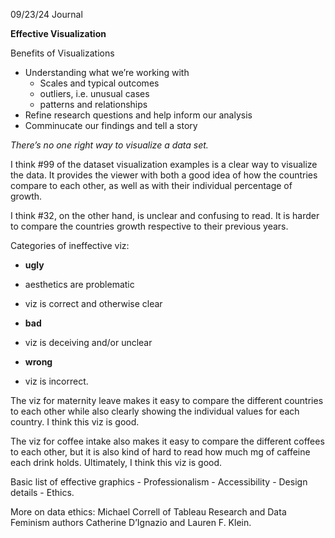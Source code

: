 09/23/24 Journal

**Effective Visualization**

Benefits of Visualizations

-   Understanding what we're working with
    -   Scales and typical outcomes
    -   outliers, i.e. unusual cases
    -   patterns and relationships
-   Refine research questions and help inform our analysis
-   Comminucate our findings and tell a story

*There's no one right way to visualize a data set.*

I think #99 of the dataset visualization examples is a clear way to visualize the data. It provides the viewer with both a good idea of how the countries compare to each other, as well as with their individual percentage of growth.

I think #32, on the other hand, is unclear and confusing to read. It is harder to compare the countries growth respective to their previous years.

Categories of ineffective viz:

-   **ugly**

-   aesthetics are problematic

-   viz is correct and otherwise clear

-   **bad**

-   viz is deceiving and/or unclear

-   **wrong**

-   viz is incorrect.

The viz for maternity leave makes it easy to compare the different countries to each other while also clearly showing the individual values for each country. I think this viz is good.

The viz for coffee intake also makes it easy to compare the different coffees to each other, but it is also kind of hard to read how much mg of caffeine each drink holds. Ultimately, I think this viz is good.

Basic list of effective graphics - Professionalism - Accessibility - Design details - Ethics.

More on data ethics: Michael Correll of Tableau Research and Data Feminism authors Catherine D'Ignazio and Lauren F. Klein.
